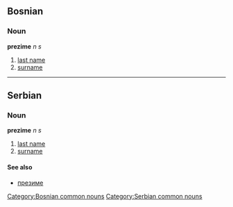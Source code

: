 ==Bosnian==
===Noun===
'''prezime''' ''n s''
#[[last name]]
#[[surname]]
[[Category:Bosnian common nouns]]
----
==Serbian==
===Noun===
'''prezime''' ''n s''
#[[last name]]
#[[surname]]
====See also====
*[[презиме]]
[[Category:Serbian common nouns]]